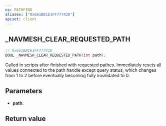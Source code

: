 ```yaml
---
ns: PATHFIND
aliases: ["0x661BB1E1FF77742D"]
apiset: client
---
```

## _NAVMESH_CLEAR_REQUESTED_PATH

```c
// 0x661BB1E1FF77742D
BOOL _NAVMESH_CLEAR_REQUESTED_PATH(int path);
```

Called in scripts after finished with requested pathes. Immediately resets all values connected to the path handle except query status, which changes from 1 to 2 before eventually becoming fully invalidated to 0.

## Parameters
* **path**:

## Return value